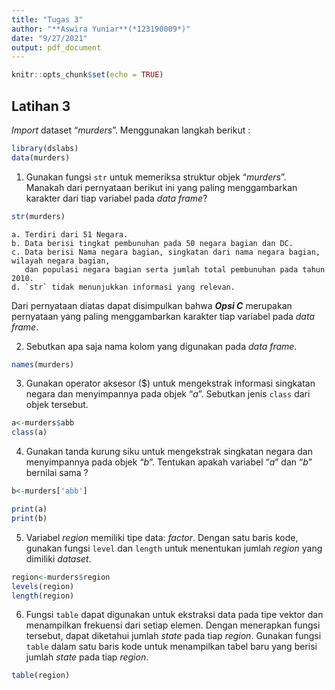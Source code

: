 ---
title: "Tugas 3"
author: "**Aswira Yuniar**(*123190009*)"
date: "9/27/2021"
output: pdf_document
---

```{r setup, include=FALSE}
knitr::opts_chunk$set(echo = TRUE)
```

## Latihan 3 

*Import* dataset "*murders*". Menggunakan langkah berikut :
```{r}
library(dslabs)
data(murders)
```

1. Gunakan fungsi `str` untuk memeriksa struktur objek "*murders*". Manakah dari pernyataan berikut ini yang paling menggambarkan karakter dari tiap variabel pada *data frame*?
```{r}
str(murders)
```
    a. Terdiri dari 51 Negara.
    b. Data berisi tingkat pembunuhan pada 50 negara bagian dan DC.
    c. Data berisi Nama negara bagian, singkatan dari nama negara bagian, wilayah negara bagian,
       dan populasi negara bagian serta jumlah total pembunuhan pada tahun 2010.
    d. `str` tidak menunjukkan informasi yang relevan.
Dari pernyataan diatas dapat disimpulkan bahwa ***Opsi C*** merupakan pernyataan yang paling menggambarkan karakter tiap variabel pada *data frame*.

2. Sebutkan apa saja nama kolom yang digunakan pada *data frame*.
```{r}
names(murders)
```

3. Gunakan operator aksesor ($) untuk mengekstrak informasi singkatan negara dan menyimpannya pada objek "*a*". Sebutkan jenis `class` dari objek tersebut.
```{r}
a<-murders$abb
class(a)
```

4. Gunakan tanda kurung siku untuk mengekstrak singkatan negara dan menyimpannya pada objek "*b*". Tentukan apakah variabel "*a*" dan "*b*" bernilai sama ?
```{r}
b<-murders['abb']

print(a)
print(b)
```

5. Variabel *region* memiliki tipe data: *factor*. Dengan satu baris kode, gunakan fungsi `level` dan `length` untuk menentukan jumlah *region* yang dimiliki *dataset*.
```{r}
region<-murders$region
levels(region)
length(region)
```

6. Fungsi `table` dapat digunakan untuk ekstraksi data pada tipe vektor dan menampilkan frekuensi dari setiap elemen. Dengan menerapkan fungsi tersebut, dapat diketahui jumlah *state* pada tiap *region*. Gunakan fungsi `table` dalam satu baris kode untuk menampilkan tabel baru yang berisi jumlah *state* pada tiap *region*.
```{r}
table(region)
```
